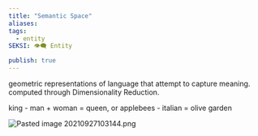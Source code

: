 ```yaml
---
title: "Semantic Space"
aliases: 
tags:
  - entity
SEKSI: 👁️‍🗨️ Entity

publish: true
---
```



geometric representations of language that attempt to capture meaning. computed through Dimensionality Reduction.

king - man + woman = queen, or
applebees - italian = olive garden

<img src="/content/Images/Pasted image 20210927103144.png" alt="Pasted image 20210927103144.png" className="max-w-full h-auto border border-gray-700 my-3 rounded" />
